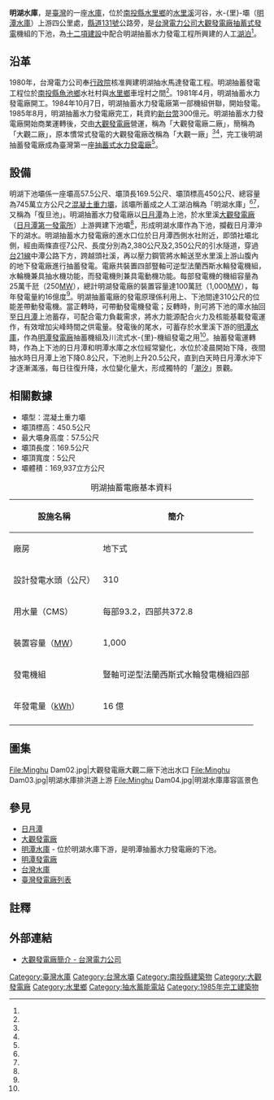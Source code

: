 {{Infobox Dam
| name               = 明湖下池壩
| official_name      = 明湖下池壩
| image              = Minghu Dam.jpg
| image_size         = 300px
| image_caption      = 明湖壩洩洪道
| image_alt          = 
| location_map       = Taiwan
| location_map_width = 
| location_map_text  = 
| lat_d     = 23
| lat_m     = 51
| lat_s     = 15
| lat_NS    = N
| long_d    = 120
| long_m    = 52
| long_s    = 15
| long_EW   = E
| coordinates_type   = type:landmark
| coordinates_display= inline,title
| coordinates_ref    = 
|crosses             = [[濁水溪|濁水溪]]支流[[水里溪|水里溪]]
| status             = O
| spillways          = 弧型閘門二門
| spillway_type      = Gated overflow, service 
| spillway_capacity  = 600秒立方公尺 <ref name="明湖下池水庫運用要點"/>
|reservoir           = 明湖水庫（復旦池）
| country            = {{ROC-TW}}
|locale              = [[南投縣|南投縣]][[水里鄉|水里鄉]]車埕村明潭巷73號
|constructor         = [[台灣電力公司|台灣電力公司]]
|owner               = [[台灣電力公司|台灣電力公司]]
|developer           = [[台灣電力公司|台灣電力公司]]
|maint               = [[台灣電力公司|台灣電力公司]][[大觀發電廠|大觀發電廠]]
|type                = [[混凝土|混凝土]][[重力壩|重力壩]]
|length              = {{convert|169.5|m|ft|0|abbr=off}}
|height              = {{convert|57.5|m|ft|0|abbr=off}}
|crest_width         = {{convert|5|m|ft|0|abbr=off}}
|crest_elevation     = {{convert|450.5|m|ft|0|abbr=off}}
|volume              = 169,937[[立方公尺|立方公尺]]
|began               = 1981年
|open                = 1985年
|cost                = [[新臺幣|新臺幣]]300億元（明湖抽蓄發電計畫）
|reservoir_capacity  = 975萬[[立方公尺|立方公尺]]
|active_capacity     = 745萬[[立方公尺|立方公尺]]
|reservoir_catchment = 37[[平方公里|平方公里]]
|reservoir_surface   = 53.4[[公頃|公頃]]
|reservoir_elevation = {{convert|448|m|ft|0|abbr=off}}
|bridge_carries      = 無
|bridge_width        =
|bridge_clearance    =
|bridge_traffic      =
|bridge_toll         = 
|bridge_id           =
|map_cue             =
|map_image_full      =
|map_text            =
|plant_owner         = [[台灣電力公司|台灣電力公司]]
|plant_operator      = [[大觀發電廠|大觀發電廠]]
| plant_commission   = 1985年
| plant_licence_exp  = 
| plant_decommission = 
| plant_type         = C
|turbines           = 豎軸可逆型法蘭西斯水輪發電機組4部
|hydraulic_head     = {{convert|310|m|ft|0|abbr=off}}
|tidal_range        = {{convert|20.5|m|ft|0|abbr=off}}
|installed_capacity = 1000 [[MW|MW]]
|max_planned_cap    = 
|capacity_factor    = 92.2 %
|average_annual_gen = 16 億度
|net_generation     = 
|website            = [http://www.taipower.com.tw/content/about/..%5C..%5CUpFile%5CPowerDevFile%5Cd204.pdf 大觀發電廠簡介 - 台灣電力公司]
|as_of              = 2014年1月
}}

'''明湖水庫'''，是[[臺灣|臺灣]]的一座[[水庫|水庫]]，位於[[南投縣|南投縣]][[水里鄉|水里鄉]]的[[水里溪|水里溪]]河谷，水-{里}-壩（[[明潭水庫|明潭水庫]]）上游四公里處，[[縣道131號|縣道131號]]公路旁，是[[台灣電力公司|台灣電力公司]][[大觀發電廠|大觀發電廠]][[抽蓄式發電|抽蓄式發電]]機組的下池，為[[十二項建設|十二項建設]]中配合明湖抽蓄水力發電工程所興建的人工[[湖泊|湖泊]]<ref name="國內工程"/>。

== 沿革 ==
1980年，台灣電力公司奉[[行政院|行政院]]核准興建明湖抽水馬達發電工程。明湖抽蓄發電工程位於[[南投縣|南投縣]][[魚池鄉_(臺灣)|魚池鄉]]水社村與[[水里鄉|水里鄉]]車埕村之間<ref name="抽蓄發電廠建設時代的見聞記"/>。1981年4月，明湖抽蓄水力發電廠開工。1984年10月7日，明湖抽蓄水力發電廠第一部機組併聯，開始發電。1985年8月，明湖抽蓄水力發電廠完工，耗資約[[新台幣|新台幣]]300億元。明湖抽蓄水力發電廠開始商業運轉後，交由[[大觀發電廠|大觀發電廠]]營運，稱為「大觀發電廠二廠」，簡稱為「大觀二廠」，原本慣常式發電的大觀發電廠改稱為「大觀一廠」<ref name="明湖下池水庫"/><ref name="中區水庫簡介"/>，完工後明湖抽蓄發電廠成為臺灣第一座[[抽水蓄能电站|抽蓄式水力發電廠]]<ref name="抽蓄發電廠建設時代的見聞記"/>。

== 設備 ==
明湖下池壩係一座壩高57.5公尺、壩頂長169.5公尺、壩頂標高450公尺、總容量為745萬立方公尺之[[混凝土|混凝土]][[重力壩|重力壩]]，該壩所蓄成之人工湖泊稱為「明湖水庫」<ref name="南投縣水庫壩堰"/><ref name="中區水庫簡介"/>，又稱為「復旦池」。明湖抽蓄水力發電廠以[[日月潭|日月潭]]為上池，於水里溪[[大觀發電廠|大觀發電廠]]（[[日月潭第一發電所|日月潭第一發電所]]）上游興建下池壩<ref name="電力工程技術之回顧與展望"/>，形成明湖水庫作為下池，攔截日月潭沖下的湖水。明湖抽蓄水力發電廠的進水口位於日月潭西側水社附近，即頭社壩北側，經由兩條直徑7公尺、長度分別為2,380公尺及2,350公尺的引水隧道，穿過[[台21線|台21線]]中潭公路下方，跨越頭社溪，再以壓力鋼管將水輸送至水里溪上游山腹內的地下發電廠進行抽蓄發電。電廠共裝置四部豎軸可逆型法蘭西斯水輪發電機組，水輪機兼具抽水機功能，而發電機則兼具電動機功能。每部發電機的機組容量為25萬千瓩（250[[MW|MW]]），總計明湖發電廠的裝置容量達100萬瓩（1,000[[MW|MW]]），每年發電量約16億度<ref name="大觀發電廠簡介"/>。明湖抽蓄電廠的發電原理係利用上、下池間達310公尺的位能差帶動發電機。當正轉時，可帶動發電機發電；反轉時，則可將下池的庫水抽回至[[日月潭|日月潭]]上池蓄存，可配合電力負載需求，將水力能源配合火力及核能基載發電運作，有效增加尖峰時間之供電量。發電後的尾水，可蓄存於水里溪下游的[[明潭水庫|明潭水庫]]，作為[[明潭發電廠|明潭發電廠]]抽蓄機組及川流式水-{里}-機組發電之用<ref name="大觀發電廠簡介"/>。抽蓄發電運轉時，作為上下池的日月潭和明潭水庫之水位經常變化，水位於凌晨開始下降，夜間抽水時日月潭上池下降0.8公尺，下池則上升20.5公尺，直到白天時日月潭水沖下才逐漸滿漲，每日往復升降，水位變化量大，形成獨特的「[[潮汐|潮汐]]」景觀。

== 相關數據 ==
*壩型：混凝土重力壩
*壩頂標高：450.5公尺
*最大壩身高度：57.5公尺
*壩頂長度：169.5公尺
*壩頂寬度：5公尺
*壩體積：169,937立方公尺

{| class="wikitable"
|+ 明湖抽蓄電廠基本資料
! 設施名稱 !! 簡介
|-
| 廠房 || 地下式
|-
| 設計發電水頭（公尺） || 310
|-
| 用水量（CMS） || 每部93.2，四部共372.8
|-
| 裝置容量（[[MW|MW]]） || 1,000
|-
| 發電機組 || 豎軸可逆型法蘭西斯式水輪發電機組四部
|-
| 年發電量（[[kWh|kWh]]） || 16 億
|-
|}

== 圖集 ==
<gallery>
File:Minghu Dam02.jpg|大觀發電廠大觀二廠下池出水口
File:Minghu Dam03.jpg|明湖水庫排洪道上游
File:Minghu Dam04.jpg|明湖水庫庫容區景色
</gallery>
== 參見 ==
*[[日月潭|日月潭]]
*[[大觀發電廠|大觀發電廠]]
*[[明潭水庫|明潭水庫]] - 位於明湖水庫下游，是明潭抽蓄水力發電廠的下池。
*[[明潭發電廠|明潭發電廠]]
*[[台灣水庫|台灣水庫]]
*[[臺灣發電廠列表|臺灣發電廠列表]]

== 註釋 ==
{{Reflist| refs=

<ref name="明湖下池水庫運用要點">{{cite web|language=zh-tw|url=http://wralaw.wra.gov.tw/wralawgip/cp.jsp?lawId=8a8a852d201e10050120255b2d6c02ab|title=明湖下池水庫運用要點|author=|publisher=經濟部水利署|date=中華民國101年7月26日經濟部經授水字第10120207050號令修正|accessdate=2014-01-13|archive-date=2019-05-20|archive-url=https://web.archive.org/web/20190520095844/http://wralaw.wra.gov.tw/wralawgip/cp.jsp?lawId=8a8a852d201e10050120255b2d6c02ab|dead-url=no}}</ref>

<ref name="明湖下池水庫">{{cite web|language=zh-tw|url=http://wrm.hre.ntou.edu.tw/wrm/dss/resr/c11.htm|title=明湖下池水庫|author=|publisher=國立臺灣海洋大學|date=|accessdate=2014-01-12|deadurl=yes|archiveurl=https://web.archive.org/web/20120412142904/http://wrm.hre.ntou.edu.tw/wrm/dss/resr/c11.htm|archivedate=2012-04-12}}</ref>

<ref name="中區水庫簡介">{{cite web|language=zh-tw|url=http://www.wracb.gov.tw/ct.asp?xItem=4150&ctNode=899&mp=6|title=中區水庫簡介|author=|publisher=經濟部水利署中區水資源局|date=|accessdate=2014-01-12|archive-date=2013-12-26|archive-url=https://web.archive.org/web/20131226155119/http://www.wracb.gov.tw/ct.asp?xItem=4150&ctNode=899&mp=6|dead-url=yes}}</ref>

<ref name="大觀發電廠簡介">{{cite web|language=zh-tw|url=http://www.taipower.com.tw/content/about/..%5C..%5CUpFile%5CPowerDevFile%5Cd204.pdf|title=大觀發電廠簡介|author=|publisher=台灣電力公司|date=|accessdate=2014-01-12|deadurl=yes|archiveurl=https://web.archive.org/web/20140203051452/http://www.taipower.com.tw/UpFile/PowerDevFile/d204.pdf|archivedate=2014年2月3日|df=}}</ref>

<ref name="南投縣水庫壩堰">{{cite web|language=zh-tw|url=http://file.wra.gov.tw/public/PDF/27111065071.pdf|title=南投縣水庫壩堰|author=|publisher=經濟部水利署|date=|accessdate=2014-01-12|archive-url=https://web.archive.org/web/20131226090149/http://file.wra.gov.tw/public/PDF/27111065071.pdf|archive-date=2013-12-26|dead-url=yes}}</ref>

<ref name="抽蓄發電廠建設時代的見聞記">{{cite web|language=zh-tw|url=http://info.taipower.com.tw/TaipowerWeb//upload/files/29/TAI7_Q34-Q39.pdf|title=抽蓄發電廠建設時代的見聞記|author=|publisher=台電月刊|date=2012年7月號|accessdate=2014-01-13|deadurl=yes|archiveurl=https://web.archive.org/web/20140113055022/http://info.taipower.com.tw/TaipowerWeb//upload/files/29/TAI7_Q34-Q39.pdf|archivedate=2014年1月13日|df=}}</ref>

<ref name="電力工程技術之回顧與展望">{{cite web|language=zh-tw|url=http://www.sinotech.org.tw/journal/pdfview.aspx?n=107&s=19|title=電力工程技術之回顧與展望|author=|publisher=中興工程顧問社|date=2010年4月|accessdate=2014-01-13|deadurl=yes|archiveurl=https://web.archive.org/web/20140113150448/http://www.sinotech.org.tw/journal/pdfview.aspx?n=107&s=19|archivedate=2014-01-13}}</ref>

<ref name="國內工程">{{cite web|language=zh-tw|url=http://www.rsea.gov.tw/sales1-3.php?p=4|title=國內工程|author=|publisher=榮民工程股份有限公司|date=|accessdate=2014-01-13|archive-date=2015-09-24|archive-url=https://web.archive.org/web/20150924092403/http://www.rsea.gov.tw/sales1-3.php?p=4|dead-url=yes}}</ref>

}}

== 外部連結 ==
{{commons category|Minghu Reservoir}}
*{{zh-tw}}[https://web.archive.org/web/20140203051452/http://www.taipower.com.tw/UpFile/PowerDevFile/d204.pdf 大觀發電廠簡介 - 台灣電力公司]

{{大觀發電廠}}
{{台灣水庫}}
{{濁水溪}}

[[Category:臺灣水庫|Category:臺灣水庫]]
[[Category:台灣水壩|Category:台灣水壩]]
[[Category:南投縣建築物|Category:南投縣建築物]]
[[Category:大觀發電廠|Category:大觀發電廠]]
[[Category:水里鄉|Category:水里鄉]]
[[Category:抽水蓄能電站|Category:抽水蓄能電站]]
[[Category:1985年完工建築物|Category:1985年完工建築物]]